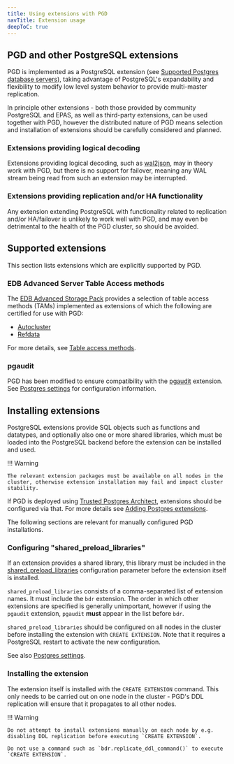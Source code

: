 ```yaml
---
title: Using extensions with PGD
navTitle: Extension usage
deepToC: true
---
```


## PGD and other PostgreSQL extensions

PGD is implemented as a PostgreSQL extension (see [Supported Postgres database servers](../overview/#supported-postgres-database-servers)), taking advantage of PostgreSQL's expandability and flexibility to modify low level system behavior to provide multi-master replication.

In principle other extensions - both those provided by community PostgreSQL and EPAS, as well as third-party extensions, can be used together with PGD, however the distributed nature of PGD means selection and installation of extensions should be carefully considered and planned.

### Extensions providing logical decoding

Extensions providing logical decoding, such as [wal2json](https://github.com/eulerto/wal2json), may in theory work with PGD, but there is no support for failover, meaning any WAL stream being read from such an extension may be interrupted.

### Extensions providing replication and/or HA functionality

Any extension extending PostgreSQL with functionality related to replication and/or HA/failover is unlikely to work well with PGD, and may even be detrimental to the health of the PGD cluster, so should be avoided.

## Supported extensions

This section lists extensions which are explicitly supported by PGD.

### EDB Advanced Server Table Access methods

The [EDB Advanced Storage Pack](/pg_extensions/advanced_storage_pack/) provides a selection of table access methods (TAMs) implemented as extensions of which the following are certified for use with PGD:

 - [Autocluster](/pg_extensions/advanced_storage_pack/#autocluster)
 - [Refdata](/pg_extensions/advanced_storage_pack/#refdata)

For more details, see [Table access methods](table-access-methods).

### pgaudit

PGD has been modified to ensure compatibility with the [pgaudit](https://www.pgaudit.org/) extension.
See [Postgres settings](../postgres-configuration/#postgres-settings) for configuration information.


## Installing extensions

PostgreSQL extensions provide SQL objects such as functions and datatypes, and optionally also one or more shared libraries, which must be loaded into the PostgreSQL backend before the extension can be installed and used.

!!! Warning

    The relevant extension packages must be available on all nodes in the cluster, otherwise extension installation may fail and impact cluster stability.

If PGD is deployed using [Trusted Postgres Architect](/tpa/latest/), extensions should be configured via that. 
For more details see [Adding Postgres extensions](/tpa/latest/reference/postgres_extension_configuration).

The following sections are relevant for manually configured PGD installations.

### Configuring "shared_preload_libraries"

If an extension provides a shared library, this library must be included in the [shared_preload_libraries](https://www.postgresql.org/docs/current/runtime-config-client.html#GUC-SHARED-PRELOAD-LIBRARIES) configuration parameter before the extension itself is installed.

`shared_preload_libraries` consists of a comma-separated list of extension names. 
It must include the `bdr` extension. 
The order in which other extensions are specified is generally unimportant, however if using the `pgaudit` extension, `pgaudit` **must** appear in the list before `bdr`.

`shared_preload_libraries` should be configured on all nodes in the cluster before installing the extension with `CREATE EXTENSION`. 
Note that it requires a PostgreSQL restart to activate the new configuration.

See also [Postgres settings](../postgres-configuration/#postgres-settings).


### Installing the extension

The extension itself is installed with the `CREATE EXTENSION` command. 
This only needs to be carried out on one node in the cluster - PGD's DDL replication will ensure that it propagates to all other nodes.

!!! Warning

    Do not attempt to install extensions manually on each node by e.g. disabling DDL replication before executing `CREATE EXTENSION`.

    Do not use a command such as `bdr.replicate_ddl_command()` to execute `CREATE EXTENSION`.


